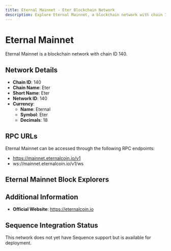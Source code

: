 ```yaml
--- 
title: Eternal Mainnet - Eter Blockchain Network
description: Explore Eternal Mainnet, a blockchain network with chain ID 140. Learn about its native currency, Eternal, and how to interact with the network.
---
```


# Eternal Mainnet

Eternal Mainnet is a blockchain network with chain ID 140.

## Network Details

- **Chain ID**: 140
- **Chain Name**: Eter
- **Short Name**: Eter
- **Network ID**: 140
- **Currency**: 
  - **Name**: Eternal
  - **Symbol**: Eter
  - **Decimals**: 18

## RPC URLs

Eternal Mainnet can be accessed through the following RPC endpoints:

- https://mainnet.eternalcoin.io/v1
- ws://mainnet.eternalcoin.io/v1/ws

## Eternal Mainnet Block Explorers



## Additional Information

- **Official Website**: https://eternalcoin.io

## Sequence Integration Status

This network does not yet have Sequence support but is available for deployment.
